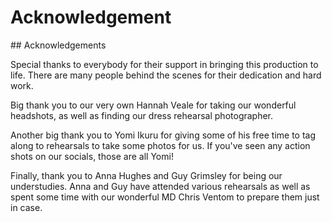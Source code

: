 <h1 style={{fontSize: "2rem"}}> Acknowledgement </h1>
## Acknowledgements

Special thanks to everybody for their support in bringing this production to
life. There are many people behind the scenes for their dedication and hard
work.

Big thank you to our very own Hannah Veale for taking our wonderful
headshots, as well as finding our dress rehearsal photographer.

Another big thank you to Yomi Ikuru for giving some of his free time to tag
along to rehearsals to take some photos for us. If you've seen any action shots
on our socials, those are all Yomi!

Finally, thank you to Anna Hughes and Guy Grimsley for being our understudies.
Anna and Guy have attended various rehearsals as well as spent some time with
our wonderful MD Chris Ventom to prepare them just in case.